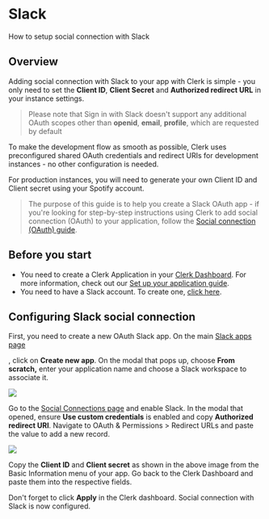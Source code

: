# Slack

How to setup social connection with Slack

## Overview

Adding social connection with Slack to your app with Clerk is simple - you only need to set the **Client ID**, **Client Secret** and **Authorized redirect URL** in your instance settings.

> Please note that Sign in with Slack doesn't support any additional OAuth scopes other than **openid**, **email**, **profile**, which are requested by default

To make the development flow as smooth as possible, Clerk uses preconfigured shared OAuth credentials and redirect URIs for development instances - no other configuration is needed.

For production instances, you will need to generate your own Client ID and Client secret using your Spotify account.

> The purpose of this guide is to help you create a Slack OAuth app - if you're looking for step-by-step instructions using Clerk to add social connection (OAuth) to your application, follow the [Social connection (OAuth) guide](https://clerk.com/docs/authentication/social-connections-oauth).

## Before you start

- You need to create a Clerk Application in your [Clerk Dashboard](https://dashboard.clerk.dev/). For more information, check out our [Set up your application guide](/docs/quickstarts/setup-clerk).
- You need to have a Slack account. To create one, [click here](https://slack.com/get-started#/createnew).

## Configuring Slack social connection

First, you need to create a new OAuth Slack app. On the main [Slack apps page](https://api.slack.com/apps)

, click on **Create new app**. On the modal that pops up, choose **From scratch,** enter your application name and choose a Slack workspace to associate it.

![](/docs/images/authentication-providers/slack/94ec6d3046efef304c53501bf71eef26d019a9ef-1917x833.png)

Go to the [Social Connections page](https://dashboard.clerk.dev/last-active?path=authentication/social) and enable Slack. In the modal that opened, ensure **Use custom credentials** is enabled and copy **Authorized redirect URI**. Navigate to OAuth & Permissions > Redirect URLs and paste the value to add a new record.

![](/docs/images/authentication-providers/slack/60a1c0c6c305a9f3ee06e38e6315803c366060a4-1906x900.png)

Copy the **Client ID** and **Client secret** as shown in the above image from the Basic Information menu of your app. Go back to the Clerk Dashboard and paste them into the respective fields.

Don't forget to click **Apply** in the Clerk dashboard. Social connection with Slack is now configured.
